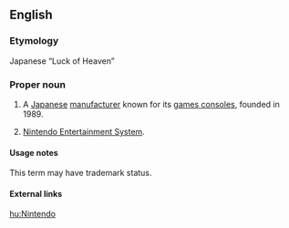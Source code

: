 ==English==
{{rfd}}

===Etymology===
Japanese “Luck of Heaven”

===Proper noun===
{{en-noun|Nintendo|es}}

# A [[Japanese]] [[manufacturer]] known for its [[games console]]s, founded in 1989.
# {{context|historically}} [[w:Nintendo Entertainment System|Nintendo Entertainment System]].

====Usage notes====
This term may have trademark status.

====External links====
{{pedialite}}

[[hu:Nintendo]]